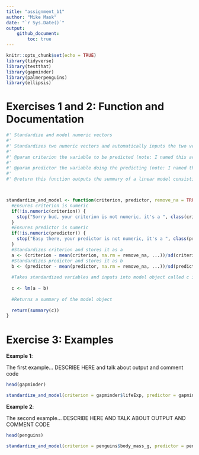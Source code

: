 ```yaml
---
title: "assignment_b1"
author: "Mike Mask"
date: "`r Sys.Date()`"
output: 
    github_document:
        toc: true
---
```


```r
knitr::opts_chunk$set(echo = TRUE)
library(tidyverse)
library(testthat)
library(gapminder)
library(palmerpenguins)
library(ellipsis)
```

# Exercises 1 and 2: Function and Documentation

```r

#' Standardize and model numeric vectors
#' 
#' Standardizes two numeric vectors and automatically inputs the two vectors into a linear model 
#' 
#' @param criterion the variable to be predicted (note: I named this argument 'criterion' because it will be the criterion in the linear model that this function creates)
#' 
#' @param predictor the variable doing the predicting (note: I named this argument 'predictor' because it will be the predictor in the linear model that this function creates)
#' 
#' @return this function outputs the summary of a linear model consisting of standardized criterion and predictor variables



standardize_and_model <- function(criterion, predictor, remove_na = TRUE, ...) {
  #Ensures criterion is numeric
  if(!is.numeric(criterion)) {
    stop("Sorry bud, your criterion is not numeric, it's a ", class(criterion))
  }
  #Ensures predictor is numeric
  if(!is.numeric(predictor)) {
    stop("Easy there, your predictor is not numeric, it's a ", class(predictor))
  }
  #Standardizes criterion and stores it as a
  a <- (criterion - mean(criterion, na.rm = remove_na, ...))/sd(criterion, na.rm = remove_na)
  #Standardizes predictor and stores it as b
  b <- (predictor - mean(predictor, na.rm = remove_na, ...))/sd(predictor, na.rm = remove_na)
  
  #Takes standardized variables and inputs into model object called c in which standardized criterion is being predicted by standardized predictor
  
  c <- lm(a ~ b)
  
  #Returns a summary of the model object
  
  return(summary(c))
}

```

# Exercise 3: Examples

**Example 1**:

The first example... DESCRIBE HERE and talk about output and comment code

```r
head(gapminder)

standardize_and_model(criterion = gapminder$lifeExp, predictor = gapminder$gdpPercap)
```

**Example 2**:

The second example... DESCRIBE HERE AND TALK ABOUT OUTPUT AND COMMENT CODE

```r
head(penguins)

standardize_and_model(criterion = penguins$body_mass_g, predictor = penguins$flipper_length_mm, trim=0.4)




```


